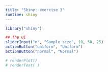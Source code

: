 ```yaml
---
title: "Shiny: exercise 3"
runtime: shiny
---
```


```r
library("shiny")
```


```r
## The UI
sliderInput("n", "Sample size", 10, 50, 25)
actionButton("uniform", "Uniform")
actionButton("normal", "Normal")
```

```r
# renderPlot()
# renderText( )
```





